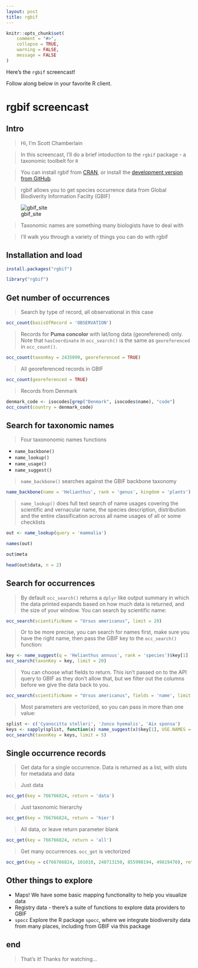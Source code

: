 ```yaml
---
layout: post
title: rgbif
---
```


```r
knitr::opts_chunk$set(
	comment = "#>", 
	collapse = TRUE,
	warning = FALSE, 
	message = FALSE
)
```

Here's the `rgbif` screencast!

Follow along below in your favorite R client.

<!-- iframe when ready -->


rgbif screencast
==========

## Intro

> Hi, I'm Scott Chamberlain

> In this screencast, I'll do a brief intoduction to the `rgbif` package - a taxonomic toolbelt for `R`

> You can install rgbif from [CRAN](http://cran.rstudio.com/web/packages/rgbif), or install the [development version from GitHub](https://github.com/ropensci/rgbif).

> rgbif allows you to get species occurrence data from Global Biodiverity Information Facilty (GBIF)

![gbif_site](../public/images/gbif.png)

> Taxonomic names are something many biologists have to deal with

> I'll walk you through a variety of things you can do with rgbif

## Installation and load

```r
install.packages("rgbif")
```

```r
library("rgbif")
```

## Get number of occurrences

> Search by type of record, all observational in this case

```r
occ_count(basisOfRecord = 'OBSERVATION')
```

> Records for **Puma concolor** with lat/long data (georeferened) only. Note that `hasCoordinate` in `occ_search()` is the same as `georeferenced` in `occ_count()`.

```r
occ_count(taxonKey = 2435099, georeferenced = TRUE)
```

> All georeferenced records in GBIF

```r
occ_count(georeferenced = TRUE)
```

> Records from Denmark

```r
denmark_code <- isocodes[grep("Denmark", isocodes$name), "code"]
occ_count(country = denmark_code)
```

## Search for taxonomic names

> Four taxononomic names functions

* `name_backbone()`
* `name_lookup()`
* `name_usage()`
* `name_suggest()`

> `name_backbone()` searches against the GBIF backbone taxonomy

```r
name_backbone(name = 'Helianthus', rank = 'genus', kingdom = 'plants')
```

> `name_lookup()` does full text search of name usages covering the scientific and vernacular name, the species description, distribution and the entire classification across all name usages of all or some checklists

```r
out <- name_lookup(query = 'mammalia')
```

```r
names(out)
```

```r
out$meta
```

```r
head(out$data, n = 2)
```

## Search for occurrences

> By default `occ_search()` returns a `dplyr` like output summary in which the data printed expands based on how much data is returned, and the size of your window. You can search by scientific name:

```r
occ_search(scientificName = "Ursus americanus", limit = 20)
```

> Or to be more precise, you can search for names first, make sure you have the right name, then pass the GBIF key to the `occ_search()` function:

```r
key <- name_suggest(q = 'Helianthus annuus', rank = 'species')$key[1]
occ_search(taxonKey = key, limit = 20)
```

> You can choose what fields to return. This isn't passed on to the API query to GBIF as they don't allow that, but we filter out the columns before we give the data back to you.

```r
occ_search(scientificName = "Ursus americanus", fields = 'name', limit = 20)
```

> Most parameters are vectorized, so you can pass in more than one value:

```r
splist <- c('Cyanocitta stelleri', 'Junco hyemalis', 'Aix sponsa')
keys <- sapply(splist, function(x) name_suggest(x)$key[1], USE.NAMES = FALSE)
occ_search(taxonKey = keys, limit = 5)
```

## Single occurrence records

> Get data for a single occurrence. Data is returned as a list, with slots for metadata and data

> Just data

```r
occ_get(key = 766766824, return = 'data')
```

> Just taxonomic hierarchy

```r
occ_get(key = 766766824, return = 'hier')
```

> All data, or leave return parameter blank

```r
occ_get(key = 766766824, return = 'all')
```

> Get many occurrences. `occ_get` is vectorized

```r
occ_get(key = c(766766824, 101010, 240713150, 855998194, 49819470), return = 'data')
```

## Other things to explore

* Maps! We have some basic mapping functionality to help you visualize data
* Registry data - there's a suite of functions to explore data providers to GBIF
* `spocc` Explore the R package `spocc`, where we integrate biodiversity data 
from many places, including from GBIF via this package

## end

> That's it! Thanks for watching...
